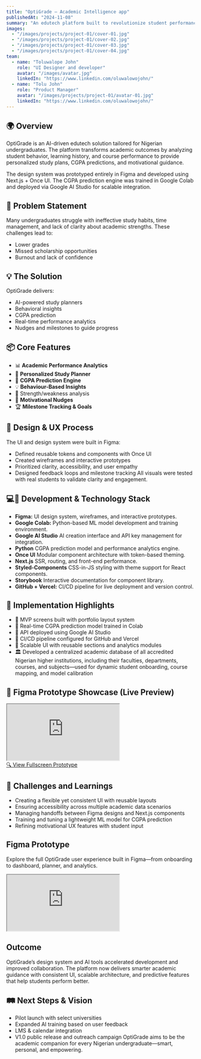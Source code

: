 ---
title: "OptiGrade — Academic Intelligence app"
publishedAt: "2024-11-08"
summary: "An edutech platform built to revolutionize student performance through AI-driven planning and predictive academic analytics."
images:
  - "/images/projects/project-01/cover-01.jpg"
  - "/images/projects/project-01/cover-02.jpg"
  - "/images/projects/project-01/cover-03.jpg"
  - "/images/projects/project-01/cover-04.jpg"
team:
  - name: "Toluwalope John"
    role: "UI Designer and developer"
    avatar: "/images/avatar.jpg"
    linkedIn: "https://www.linkedin.com/oluwalowojohn/"
  - name: "Tolu John"
    role: "Product Manager"
    avatar: "/images/projects/project-01/avatar-01.jpg"
    linkedIn: "https://www.linkedin.com/oluwalowojohn/"
---

## 🌍 Overview

OptiGrade is an AI-driven edutech solution tailored for Nigerian undergraduates. The platform transforms academic outcomes by analyzing student behavior, learning history, and course performance to provide personalized study plans, CGPA predictions, and motivational guidance.

The design system was prototyped entirely in Figma and developed using Next.js + Once UI. The CGPA prediction engine was trained in Google Colab and deployed via Google AI Studio for scalable integration.

## 🚨 Problem Statement

Many undergraduates struggle with ineffective study habits, time management, and lack of clarity about academic strengths. These challenges lead to:
- Lower grades
- Missed scholarship opportunities
- Burnout and lack of confidence

## 💡 The Solution

OptiGrade delivers:
- AI-powered study planners
- Behavioral insights
- CGPA prediction
- Real-time performance analytics
- Nudges and milestones to guide progress

## 📦 Core Features

- 📊 **Academic Performance Analytics**
- 📅 **Personalized Study Planner**
- 🔮 **CGPA Prediction Engine**
- 💡 **Behaviour-Based Insights**
- 🧠 Strength/weakness analysis
- 🎯 **Motivational Nudges**
- 🏆 **Milestone Tracking & Goals**

## 🎨 Design & UX Process

The UI and design system were built in Figma:
- Defined reusable tokens and components with Once UI
- Created wireframes and interactive prototypes
- Prioritized clarity, accessibility, and user empathy
- Designed feedback loops and milestone tracking
All visuals were tested with real students to validate clarity and engagement.

## 💻🤖 Development & Technology Stack

- **Figma:** UI design system, wireframes, and interactive prototypes.
- **Google Colab:** Python-based ML model development and training environment.
- **Google AI Studio** AI creation interface and API key management for integration.
- **Python** CGPA prediction model and performance analytics engine.
- **Once UI** Modular component architecture with token-based theming.
- **Next.js** SSR, routing, and front-end performance.
- **Styled-Components** CSS-in-JS styling with theme support for React components.
- **Storybook** Interactive documentation for component library.
- **GitHub + Vercel:** CI/CD pipeline for live deployment and version control.

## 🧪 Implementation Highlights

- 🚧 MVP screens built with portfolio layout system
- 🔮 Real-time CGPA prediction model trained in Colab
- 🧬 API deployed using Google AI Studio
- 🔁 CI/CD pipeline configured for GitHub and Vercel
- 🧩 Scalable UI with reusable sections and analytics modules
- 🏛️ Developed a centralized academic database of all accredited Nigerian higher institutions, including their faculties, departments, courses, and subjects—used for dynamic student onboarding, course mapping, and model calibration

## 📐 Figma Prototype Showcase (Live Preview)

<div
  style={{
    background: "rgba(20, 20, 20, 0.5)",
    backdropFilter: "blur(14px)",
    WebkitBackdropFilter: "blur(14px)",
    borderRadius: "24px",
    padding: "20px",
    border: "1px solid rgba(255, 255, 255, 0.15)",
    boxShadow: "0 12px 32px rgba(0,0,0,0.3)",
    maxWidth: "100%",
    margin: "40px auto",
    overflow: "hidden",
  }}
>
  <iframe
    src="https://www.figma.com/embed?embed_host=share&url=https://www.figma.com/proto/B2L8DOx0u3xuSWPhKpJpO5/OptiGrade-Mobile-App---EduTech?node-id=217-93&t=LkykJEw02nadKihK-1"
    style={{
      width: "100%",
      height: "620px",
      border: "none",
      borderRadius: "16px",
    }}
    allowFullScreen
  ></iframe>

  <div style={{ textAlign: "center", marginTop: "16px" }}>
    <a
      href="https://www.figma.com/proto/B2L8DOx0u3xuSWPhKpJpO5/OptiGrade-Mobile-App---EduTech?node-id=802-966&t=LkykJEw02nadKihK-1&scaling=scale-down&content-scaling=fixed&starting-point-node-id=802%3A966"
      target="_blank"
      rel="noopener noreferrer"
      style={{
        background: "rgba(255, 255, 255, 0.08)",
        padding: "10px 28px",
        borderRadius: "12px",
        color: "#fff",
        fontWeight: 500,
        textDecoration: "none",
        display: "inline-block",
        border: "1px solid rgba(255, 255, 255, 0.2)",
      }}
    >
      🔍 View Fullscreen Prototype
    </a>
  </div>
</div>

## 🧠 Challenges and Learnings

- Creating a flexible yet consistent UI with reusable layouts
- Ensuring accessibility across multiple academic data scenarios
- Managing handoffs between Figma designs and Next.js components
- Training and tuning a lightweight ML model for CGPA prediction
- Refining motivational UX features with student input

## Figma Prototype

Explore the full OptiGrade user experience built in Figma—from onboarding to dashboard, planner, and analytics.

<div
  style={{
    background: "rgba(255, 255, 255, 0.08)",
    backdropFilter: "blur(12px)",
    WebkitBackdropFilter: "blur(12px)",
    borderRadius: "24px",
    padding: "16px",
    border: "1px solid rgba(255, 255, 255, 0.2)",
    boxShadow: "0 12px 32px rgba(0,0,0,0.2)",
    maxWidth: "100%",
    overflow: "hidden",
    margin: "40px 0",
  }}
>
  <iframe
    src="https://www.figma.com/embed?embed_host=share&url=https://www.figma.com/proto/B2L8DOx0u3xuSWPhKpJpO5/OptiGrade-Mobile-App---EduTech?node-id=802-966&t=LkykJEw02nadKihK-1&scaling=scale-down&content-scaling=fixed&starting-point-node-id=802%3A966"
    style={{
      width: "100%",
      height: "640px",
      border: "none",
      borderRadius: "16px",
    }}
    allowFullScreen
  ></iframe>
</div>

## Outcome

OptiGrade’s design system and AI tools accelerated development and improved collaboration. The platform now delivers smarter academic guidance with consistent UI, scalable architecture, and predictive features that help students perform better.

## 🛤️ Next Steps & Vision

- Pilot launch with select universities
- Expanded AI training based on user feedback
- LMS & calendar integration
- V1.0 public release and outreach campaign
OptiGrade aims to be the academic companion for every Nigerian undergraduate—smart, personal, and empowering.
